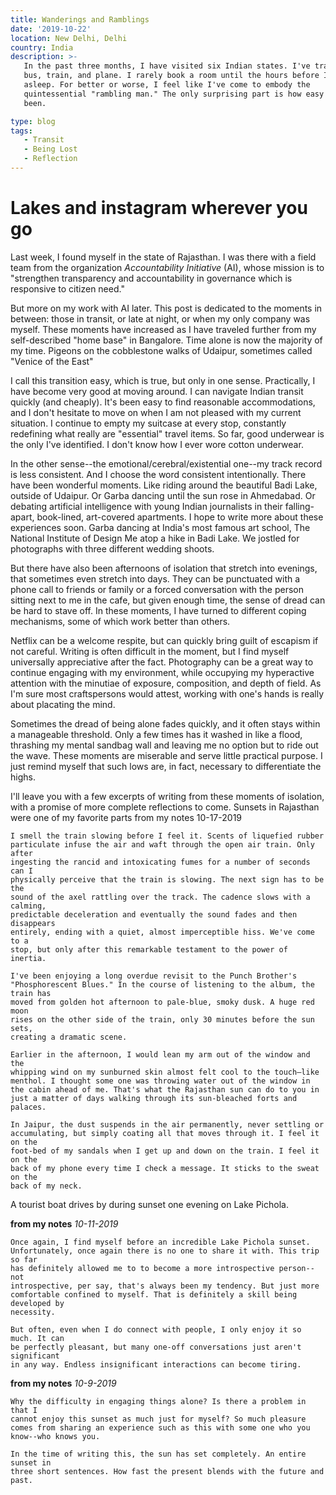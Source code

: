 ```yaml
---
title: Wanderings and Ramblings
date: '2019-10-22'
location: New Delhi, Delhi
country: India
description: >-
   In the past three months, I have visited six Indian states. I've traveled by
   bus, train, and plane. I rarely book a room until the hours before I fall
   asleep. For better or worse, I feel like I've come to embody the
   quintessential "rambling man." The only surprising part is how easy it's
   been.

type: blog
tags:
   - Transit
   - Being Lost
   - Reflection
---
```


# Lakes and instagram wherever you go

Last week, I found myself in the state of Rajasthan. I was there with a field
team from the organization _Accountability Initiative_ (AI), whose mission is to
"strengthen transparency and accountability in governance which is responsive to
citizen need."

But more on my work with AI later. This post is dedicated to the moments in
between: those in transit, or late at night, or when my only company was myself.
These moments have increased as I have traveled further from my self-described
"home base" in Bangalore. Time alone is now the majority of my time. Pigeons on
the cobblestone walks of Udaipur, sometimes called "Venice of the East"

I call this transition easy, which is true, but only in one sense. Practically,
I have become very good at moving around. I can navigate Indian transit quickly
(and cheaply). It's been easy to find reasonable accommodations, and I don't
hesitate to move on when I am not pleased with my current situation. I continue
to empty my suitcase at every stop, constantly redefining what really are
"essential" travel items. So far, good underwear is the only I've identified. I
don't know how I ever wore cotton underwear.

In the other sense--the emotional/cerebral/existential one--my track record is
less consistent. And I choose the word consistent intentionally. There have been
wonderful moments. Like riding around the beautiful Badi Lake, outside of
Udaipur. Or Garba dancing until the sun rose in Ahmedabad. Or debating
artificial intelligence with young Indian journalists in their falling-apart,
book-lined, art-covered apartments. I hope to write more about these experiences
soon. Garba dancing at India's most famous art school, The National Institute of
Design Me atop a hike in Badi Lake. We jostled for photographs with three
different wedding shoots.

But there have also been afternoons of isolation that stretch into evenings,
that sometimes even stretch into days. They can be punctuated with a phone call
to friends or family or a forced conversation with the person sitting next to me
in the cafe, but given enough time, the sense of dread can be hard to stave off.
In these moments, I have turned to different coping mechanisms, some of which
work better than others.

Netflix can be a welcome respite, but can quickly bring guilt of escapism if not
careful. Writing is often difficult in the moment, but I find myself universally
appreciative after the fact. Photography can be a great way to continue engaging
with my environment, while occupying my hyperactive attention with the minutiae
of exposure, composition, and depth of field. As I'm sure most craftspersons
would attest, working with one's hands is really about placating the mind.

Sometimes the dread of being alone fades quickly, and it often stays within a
manageable threshold. Only a few times has it washed in like a flood, thrashing
my mental sandbag wall and leaving me no option but to ride out the wave. These
moments are miserable and serve little practical purpose. I just remind myself
that such lows are, in fact, necessary to differentiate the highs.

I'll leave you with a few excerpts of writing from these moments of isolation,
with a promise of more complete reflections to come. Sunsets in Rajasthan were
one of my favorite parts from my notes 10-17-2019

    I smell the train slowing before I feel it. Scents of liquefied rubber
    particulate infuse the air and waft through the open air train. Only after
    ingesting the rancid and intoxicating fumes for a number of seconds can I
    physically perceive that the train is slowing. The next sign has to be the
    sound of the axel rattling over the track. The cadence slows with a calming,
    predictable deceleration and eventually the sound fades and then disappears
    entirely, ending with a quiet, almost imperceptible hiss. We've come to a
    stop, but only after this remarkable testament to the power of inertia.

    I've been enjoying a long overdue revisit to the Punch Brother's "Phosphorescent Blues." In the course of listening to the album, the train has
    moved from golden hot afternoon to pale-blue, smoky dusk. A huge red moon
    rises on the other side of the train, only 30 minutes before the sun sets,
    creating a dramatic scene.

    Earlier in the afternoon, I would lean my arm out of the window and the
    whipping wind on my sunburned skin almost felt cool to the touch—like menthol. I thought some one was throwing water out of the window in the cabin ahead of me. That's what the Rajasthan sun can do to you in just a matter of days walking through its sun-bleached forts and palaces.

    In Jaipur, the dust suspends in the air permanently, never settling or
    accumulating, but simply coating all that moves through it. I feel it on the
    foot-bed of my sandals when I get up and down on the train. I feel it on the
    back of my phone every time I check a message. It sticks to the sweat on the
    back of my neck.

A tourist boat drives by during sunset one evening on Lake Pichola.

**from my notes** _10-11-2019_

    Once again, I find myself before an incredible Lake Pichola sunset.
    Unfortunately, once again there is no one to share it with. This trip so far
    has definitely allowed me to to become a more introspective person--not
    introspective, per say, that's always been my tendency. But just more
    comfortable confined to myself. That is definitely a skill being developed by
    necessity.

    But often, even when I do connect with people, I only enjoy it so much. It can
    be perfectly pleasant, but many one-off conversations just aren't significant
    in any way. Endless insignificant interactions can become tiring.

**from my notes** _10-9-2019_

    Why the difficulty in engaging things alone? Is there a problem in that I
    cannot enjoy this sunset as much just for myself? So much pleasure comes from sharing an experience such as this with some one who you know--who knows you.

    In the time of writing this, the sun has set completely. An entire sunset in
    three short sentences. How fast the present blends with the future and past.

